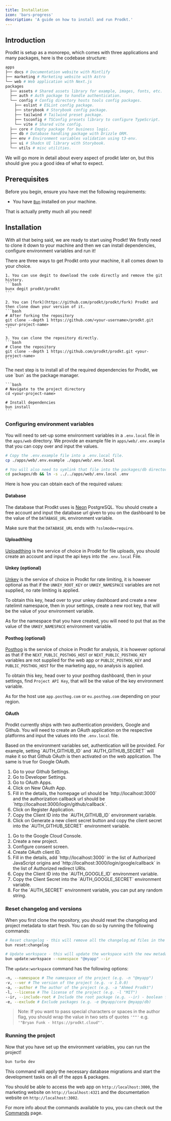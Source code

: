 ```yaml
---
title: Installation
icon: 'bars-progress'
description: 'A guide on how to install and run Prodkt.'
---
```


## Introduction

Prodkt is setup as a monorepo, which comes with three applications and many packages, here is the codebase structure:

```bash
apps
├── docs # Documentation website with Mintlify
├── marketing # Marketing website with Astro
└── web # Web application with Next.js
packages
  ├── assets # Shared assets library for example, images, fonts, etc.
  ├── auth # Auth package to handle authentication.
  └── config # Config directory hosts tools config packages.
    ├── eslint # ESLint config package.
    ├── storybook # Storybook config package.
    ├── tailwind # Tailwind preset package.
    ├── tsconfig # TSConfig presets library to configure TypeScript.
    └── vite # Shared vite config.
  ├── core # Empty package for business logic.
  ├── db # Database handling package with Drizzle ORM.
  ├── env # Environment variables validation using t3-env.
  ├── ui # Shadcn UI library with Storybook.
  └── utils # misc utilities.
```

We will go more in detail about every aspect of prodkt later on, but this should give you a good idea of what to expect.

## Prerequisites

Before you begin, ensure you have met the following requirements:

- You have [`Bun`](https://bun.sh) installed on your machine.

That is actually pretty much all you need!

## Installation

With all that being said, we are ready to start using Prodkt! We firstly need to clone it down to your machine and then we can install dependencies, configure environment variables and run it!

<AccordionGroup>
  <Accordion title="1. Clone the repository" icon="github">
    There are three ways to get Prodkt onto your machine, it all comes down to your choice.

    1. You can use degit to download the code directly and remove the git history.
    ```bash
    bunx degit prodkt/prodkt
    ```

    2. You can [fork](https://github.com/prodkt/prodkt/fork) Prodkt and then clone down your version of it.
    ```bash
    # After forking the repository
    git clone --depth 1 https://github.com/<your-username>/prodkt.git <your-project-name>
    ```

    3. You can clone the repository directly.
    ```bash
    # Clone the repository
    git clone --depth 1 https://github.com/prodkt/prodkt.git <your-project-name>
    ```

  </Accordion>

  <Accordion title="2. Install dependencies" icon="cube">
    The next step is to install all of the required dependencies for Prodkt, we use `bun` as the package manager.

    ```bash
    # Navigate to the project directory
    cd <your-project-name>

    # Install dependencies
    bun install
    ```

  </Accordion>
</AccordionGroup>

### Configuring environment variables

You will need to set-up some environment variables in a `.env.local` file in the `apps/web` directory. We provide an example file in `apps/web/.env.example` that you can copy over and input the values.

```bash
# Copy the .env.example file into a .env.local file.
cp ./apps/web/.env.example ./apps/web/.env.local

# You will also need to symlink that file into the packages/db directory as a `.env` file.
cd packages/db && ln -s ../../apps/web/.env.local .env
```

Here is how you can obtain each of the required values:

#### Database

The database that Prodkt uses is [Neon](https://neon.tech) PostgreSQL. You should create a free account and input the database url given to you on the dashboard to be the value of the `DATABASE_URL` environment variable.

Make sure that the `DATABASE_URL` ends with `?sslmode=require`.

#### Uploadthing

[Uploadthing](https://uploadthing.com) is the service of choice in Prodkt for file uploads, you should create an account and input the api keys into the `.env.local` File.

#### Unkey (optional)

[Unkey](https://unkey.dev) is the service of choice in Prodkt for rate limiting, it is however optional as that if the `UNKEY_ROOT_KEY` or `UNKEY_NAMESPACE` variables are not supplied, no rate limiting is applied.

To obtain this key, head over to your unkey dashboard and create a new ratelimit namespace, then in your settings, create a new root key, that will be the value of your environment variable.

As for the namespace that you have created, you will need to put that as the value of the `UNKEY_NAMESPACE` environment variable.

#### Posthog (optional)

[Posthog](https://posthog.com) is the service of choice in Prodkt for analysis, it is however optional as that if the `NEXT_PUBLIC_POSTHOG_HOST` or `NEXT_PUBLIC_POSTHOG_KEY` variables are not supplied for the web app or `PUBLIC_POSTHOG_KEY` and `PUBLIC_POSTHOG_HOST` for the marketing app, no analysis is applied.

To obtain this key, head over to your posthog dashboard, then in your settings, find `Project API Key`, that will be the value of the key environment variable.

As for the host use `app.posthog.com` or `eu.posthog.com` depending on your region.

#### OAuth

Prodkt currently ships with two authentication providers, Google and Github. You will need to create an OAuth application on the respective platforms and input the values into the `.env.local` file.

<Note>
  Based on the environment variables set, authentication will be provided. For
  example, setting `AUTH_GITHUB_ID` and `AUTH_GITHUB_SECRET` will make it so
  that Github OAuth is then activated on the web application. The same is true
  for Google OAuth.
</Note>

<AccordionGroup>
  <Accordion title='Configuring Github OAuth' icon='github'>
    <ol>
      <li>Go to your Github Settings.</li>
      <li>Go to Developer Settings.</li>
      <li>Go to OAuth Apps.</li>
      <li>Click on New OAuth App.</li>
      <li>
        Fill in the details, the homepage url should be `http://localhost:3000`
        and the authorization callback url should be
        `http://localhost:3000/login/github/callback`.
      </li>
      <li>Click on Register Application.</li>
      <li>
        Copy the Client ID into the `AUTH_GITHUB_ID` environment variable.
      </li>
      <li>
        Click on Generate a new client secret button and copy the client secret
        into the `AUTH_GITHUB_SECRET` environment variable.
      </li>
    </ol>
  </Accordion>
  <Accordion title='Configuring Google OAuth' icon='google'>
    <ol>
      <li>Go to the Google Cloud Console.</li>
      <li>Create a new project.</li>
      <li>Configure consent screen.</li>
      <li>Create OAuth client ID.</li>
      <li>
        Fill in the details, add `http://localhost:3000` in the list of
        Authorized JavaScript origins and
        `http://localhost:3000/login/google/callback` in the list of Authorized
        redirect URIs.
      </li>
      <li>
        Copy the Client ID into the `AUTH_GOOGLE_ID` environment variable.
      </li>
      <li>
        Copy the Client Secret into the `AUTH_GOOGLE_SECRET` environment
        variable.
      </li>
      <li>
        For the `AUTH_SECRET` environment variable, you can put any random
        string.
      </li>
    </ol>
  </Accordion>
</AccordionGroup>

### Reset changelog and versions

When you first clone the repository, you should reset the changelog and project metadata to start fresh. You can do so by running the following commands:

```bash
# Reset changelog - this will remove all the changelog.md files in the packages
bun reset:changelog

# Update workspace - this will update the workspace with the new metadata
bun update:workspace --namespace "@myapp" --ir
```

The `update:workspace` command has the following options:

```bash
-n, --namespace # The namespace of the project (e.g. -n "@myapp")
-v, --ver # The version of the project (e.g. -v 1.0.0)
-a, --author # The author of the project (e.g. -a "Ahmed Prodkt")
-l, --license # The license of the project (e.g. -l "MIT")
--ir, --include-root # Include the root package (e.g. --ir) - boolean flag - no value needs to be passed
-e, --exclude # Exclude packages (e.g. -e @myapp/core @myapp/db)
```

> Note: If you want to pass special characters or spaces in the author flag, you should wrap the value in two sets of quotes `'""'` e.g. `'"Bryan Funk - https://prodkt.cloud"'`.

### Running the project

Now that you have set up the environment variables, you can run the project!

```bash
bun turbo dev
```

This command will apply the necessary database migrations and start the development tasks on all of the apps & packages.

You should be able to access the web app on `http://localhost:3000`, the marketing website on `http://localhost:4321` and the documentation website on `http://localhost:3002`.

For more info about the commands available to you, you can check out the [Commands](/commands) page.
